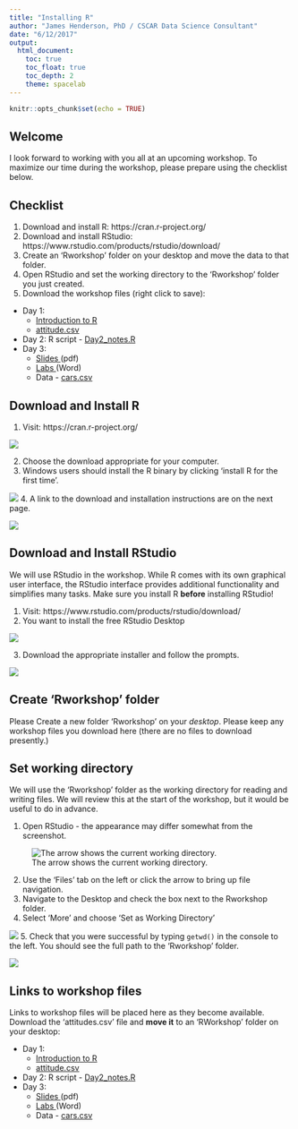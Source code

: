 ```yaml
---
title: "Installing R"
author: "James Henderson, PhD / CSCAR Data Science Consultant"
date: "6/12/2017"
output: 
  html_document:
    toc: true
    toc_float: true
    toc_depth: 2
    theme: spacelab
---
```


```r
knitr::opts_chunk$set(echo = TRUE)
```

## Welcome
I look forward to working with you all at an upcoming workshop.
To maximize our time during the workshop,
please prepare using the checklist below.

## Checklist
1. Download and install R: https://cran.r-project.org/
2. Download and install RStudio: https://www.rstudio.com/products/rstudio/download/
3. Create an 'Rworkshop' folder on your desktop and move the data to that folder.
4. Open RStudio and set the working directory to the 'Rworkshop' folder you just created.
6. Download the workshop files (right click to save):   

  + Day 1:
    + <a href='https://jbhender.github.io/Intro_2_R.html'>Introduction to R </a>
    + <a href='https://github.com/jbhender/Workshops/tree/master/Intro_2_R/attitude.csv' > attitude.csv </a>
  + Day 2: R script - <a href='./Day2_notes.R'> Day2_notes.R </a>
  + Day 3: 
    + <a href='./slides061417.pdf'> Slides </a> (pdf)
    + <a href='./Regression_Labs_R_061417.docx'> Labs </a> (Word)
    + Data - <a href='./cars.csv'> cars.csv </a>
      
## Download and Install R

1. Visit: https://cran.r-project.org/

![](PrepImages/R-Landing.png)

2. Choose the download appropriate for your computer.
3. Windows users should install the R binary by clicking 'install R for the first time'.

![](PrepImages/RforWindows1.png)
4. A link to the download and installation instructions are on the next page.

![](PrepImages/RforWindows2.png)

## Download and Install RStudio
We will use RStudio in the workshop.
While R comes with its own graphical user interface, the RStudio interface
provides additional functionality and simplifies many tasks. Make sure you install
R **before** installing RStudio!

1. Visit: https://www.rstudio.com/products/rstudio/download/
2. You want to install the free RStudio Desktop

![](PrepImages/RStudio2.png)

3. Download the appropriate installer and follow the prompts.

![](PrepImages/RStudio3.png)

## Create 'Rworkshop' folder

Please Create a new folder 'Rworkshop' on your *desktop*. Please keep any workshop files
you download here (there are no files to download presently.)

## Set working directory

We will use the 'Rworkshop' folder as the working directory for reading and
writing files. We will review this at the start of the workshop, but it would be
useful to do in advance.

1. Open RStudio - the appearance may differ somewhat from the screenshot.

![The arrow shows the current working directory.](PrepImages/RStudioWD.png)

2. Use the 'Files' tab on the left or click the arrow to bring up file navigation.
3. Navigate to the Desktop and check the box next to the Rworkshop folder.
4. Select 'More' and choose 'Set as Working Directory'

![](PrepImages/setwd.png)
5. Check that you were successful by typing `getwd()` in the console to the left.
You should see the full path to the 'Rworkshop' folder.

![](PrepImages/getwd.png)

## Links to workshop files 
Links to workshop files will be placed here as they become available. 
Download the 'attitudes.csv' file and **move it** to an 'RWorkshop' folder on your desktop:

  + Day 1:
    + <a href='https://jbhender.github.io/Intro_2_R.html'>Introduction to R </a>
    + <a href='https://github.com/jbhender/Workshops/tree/master/Intro_2_R/attitude.csv' > attitude.csv </a>
  + Day 2: R script - <a href='./Day2_notes.R'> Day2_notes.R </a>
  + Day 3: 
    + <a href='./slides061417.pdf'> Slides </a> (pdf)
    + <a href='./Regression_Labs_R_061417.docx'> Labs </a> (Word)
    + Data - <a href='./cars.csv'> cars.csv </a>
      
